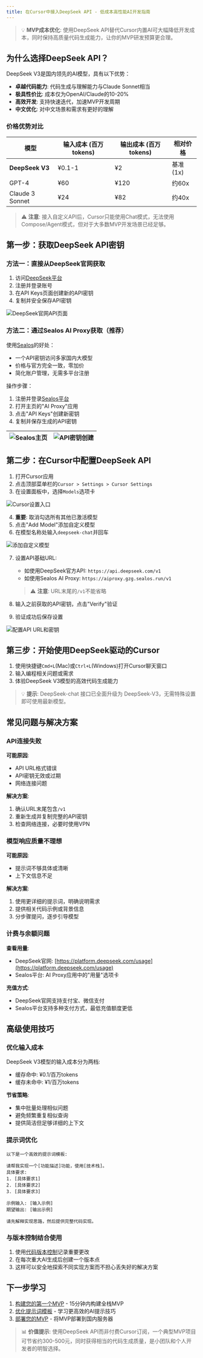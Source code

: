 ```yaml
---
title: 在Cursor中接入DeepSeek API - 低成本高性能AI开发指南
---
```


> 💡 **MVP成本优化**: 使用DeepSeek API替代Cursor内置AI可大幅降低开发成本，同时保持高质量代码生成能力，让你的MVP研发预算更合理。

## 为什么选择DeepSeek API？

DeepSeek V3是国内领先的AI模型，具有以下优势：

- **卓越代码能力**: 代码生成与理解能力与Claude Sonnet相当
- **极具性价比**: 成本仅为OpenAI/Claude的10-20%
- **高效开发**: 支持快速迭代，加速MVP开发周期
- **中文优化**: 对中文场景和需求有更好的理解

### 价格优势对比

| 模型 | 输入成本 (百万tokens) | 输出成本 (百万tokens) | 相对价格 |
|------|---------------------|---------------------|---------|
| **DeepSeek V3** | ¥0.1-1 | ¥2 | 基准 (1x) |
| GPT-4 | ¥60 | ¥120 | 约60x |
| Claude 3 Sonnet | ¥24 | ¥82 | 约40x |

> ⚠️ **注意**: 接入自定义API后，Cursor只能使用Chat模式，无法使用Compose/Agent模式，但对于大多数MVP开发场景已经足够。

## 第一步：获取DeepSeek API密钥

### 方法一：直接从DeepSeek官网获取

1. 访问[DeepSeek平台](https://platform.deepseek.com/usage)
2. 注册并登录账号
3. 在API Keys页面创建新的API密钥
4. 复制并安全保存API密钥

![DeepSeek官网API页面](/images/cursor-integration-with-deepseep-api.001.png)

### 方法二：通过Sealos AI Proxy获取（推荐）

使用[Sealos](https://sealos.run)的好处：
- 一个API密钥访问多家国内大模型
- 价格与官方完全一致，零加价
- 简化账户管理，无需多平台注册

操作步骤：
1. 注册并登录[Sealos平台](https://cloud.sealos.run)
2. 打开主页的"AI Proxy"应用
3. 点击"API Keys"创建新密钥
4. 复制并保存生成的API密钥

| ![Sealos主页](/images/cursor-integration-with-deepseep-api.002.png) | ![API密钥创建](/images/cursor-integration-with-deepseep-api.003.png) |
|:---:|:---:|

## 第二步：在Cursor中配置DeepSeek API

1. 打开Cursor应用
2. 点击顶部菜单栏的`Cursor > Settings > Cursor Settings`
3. 在设置面板中，选择`Models`选项卡

![Cursor设置入口](/images/cursor-integration-with-deepseep-api.004.png)

4. **重要**: 取消勾选所有其他已激活模型
5. 点击"Add Model"添加自定义模型
6. 在模型名称处输入`deepseek-chat`并回车

![添加自定义模型](/images/cursor-integration-with-deepseep-api.005.png)

7. 设置API基础URL:
   - 如使用DeepSeek官方API: `https://api.deepseek.com/v1`
   - 如使用Sealos AI Proxy: `https://aiproxy.gzg.sealos.run/v1`
   
   > ⚠️ **注意**: URL末尾的`/v1`不能省略

8. 输入之前获取的API密钥，点击"Verify"验证
9. 验证成功后保存设置

![配置API URL和密钥](/images/cursor-integration-with-deepseep-api.006.png)

## 第三步：开始使用DeepSeek驱动的Cursor

1. 使用快捷键`Cmd+L`(Mac)或`Ctrl+L`(Windows)打开Cursor聊天窗口
2. 输入编程相关问题或需求
3. 体验DeepSeek V3模型的高效代码生成能力

> 💡 **提示**: DeepSeek-chat 接口已全面升级为 DeepSeek-V3，无需特殊设置即可使用最新模型。

## 常见问题与解决方案

### API连接失败

**可能原因**:
- API URL格式错误
- API密钥无效或过期
- 网络连接问题

**解决方案**:
1. 确认URL末尾包含`/v1`
2. 重新生成并复制完整的API密钥
3. 检查网络连接，必要时使用VPN

### 模型响应质量不理想

**可能原因**:
- 提示词不够具体或清晰
- 上下文信息不足

**解决方案**:
1. 使用更详细的提示词，明确说明需求
2. 提供相关代码示例或背景信息
3. 分步骤提问，逐步引导模型

### 计费与余额问题

**查看用量**:
- DeepSeek官网: [https://platform.deepseek.com/usage](https://platform.deepseek.com/usage)
- Sealos平台: AI Proxy应用中的"用量"选项卡

**充值方式**:
- DeepSeek官网支持支付宝、微信支付
- Sealos平台支持多种支付方式，最低充值额度更低

## 高级使用技巧

### 优化输入成本

DeepSeek V3模型的输入成本分为两档:
- 缓存命中: ¥0.1/百万tokens
- 缓存未命中: ¥1/百万tokens

**节省策略**:
- 集中批量处理相似问题
- 避免频繁重复相似查询
- 提供简洁但足够详细的上下文

### 提示词优化

```
以下是一个高效的提示词模板:

请帮我实现一个[功能描述]功能，使用[技术栈]。
具体要求:
1. [具体要求1]
2. [具体要求2]
3. [具体要求3]

示例输入: [输入示例]
期望输出: [输出示例]

请先解释实现思路，然后提供完整代码实现。
```

### 与版本控制结合使用

1. 使用[代码版本控制](/resources/ai-programming-tutorials/version-control-tutorial)记录重要更改
2. 在每次重大AI生成后创建一个版本点
3. 这样可以安全地探索不同实现方案而不担心丢失好的解决方案

## 下一步学习

1. [构建您的第一个MVP](/case-studies/practical-tutorials/15min-nextjs-fullstack-website-with-deepseek-api) - 15分钟内构建全栈MVP
2. [优化提示词模板](/resources/ai-programming-tutorials/prompt-templates) - 学习更高效的AI提示技巧
3. [部署您的MVP](/resources/ai-programming-tutorials/nextjs-domestic-deployment) - 将MVP部署到国内服务器

> 📊 **价值提示**: 使用DeepSeek API而非付费Cursor订阅，一个典型MVP项目可节省约300-500元，同时获得相当的代码生成质量，是小团队和个人开发者的明智选择。

